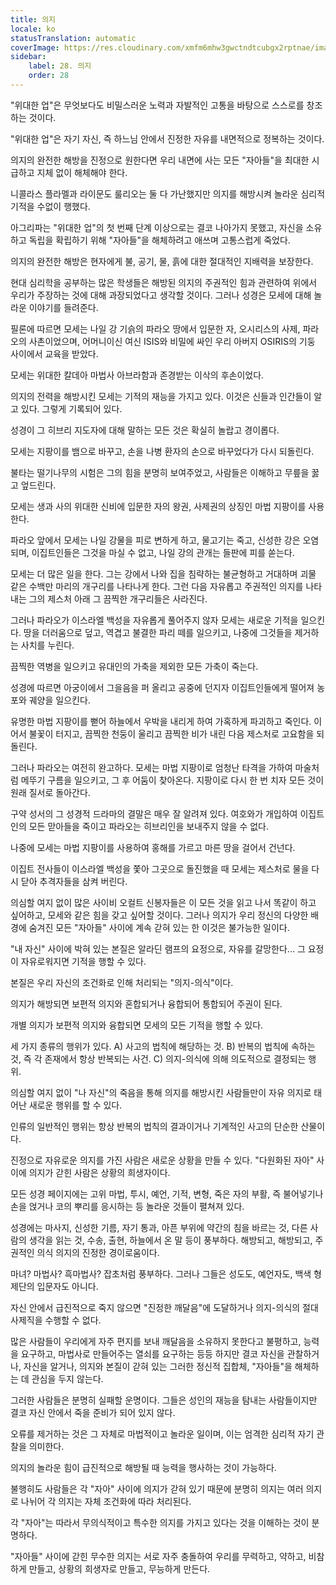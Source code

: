 ```yaml
---
title: 의지
locale: ko
statusTranslation: automatic
coverImage: https://res.cloudinary.com/xmfm6mhw3gwctndtcubgx2rptnae/image/upload/v1740468922/small_cover_tratado_de_psicologia_revolucionaria_a4c0dca4e0.webp
sidebar:
    label: 28. 의지
    order: 28
---
```

"위대한 업"은 무엇보다도 비밀스러운 노력과 자발적인 고통을 바탕으로 스스로를 창조하는 것이다.

"위대한 업"은 자기 자신, 즉 하느님 안에서 진정한 자유를 내면적으로 정복하는 것이다.

의지의 완전한 해방을 진정으로 원한다면 우리 내면에 사는 모든 "자아들"을 최대한 시급하고 지체 없이 해체해야 한다.

니콜라스 플라멜과 라이문도 룰리오는 둘 다 가난했지만 의지를 해방시켜 놀라운 심리적 기적을 수없이 행했다.

아그리파는 "위대한 업"의 첫 번째 단계 이상으로는 결코 나아가지 못했고, 자신을 소유하고 독립을 확립하기 위해 "자아들"을 해체하려고 애쓰며 고통스럽게 죽었다.

의지의 완전한 해방은 현자에게 불, 공기, 물, 흙에 대한 절대적인 지배력을 보장한다.

현대 심리학을 공부하는 많은 학생들은 해방된 의지의 주권적인 힘과 관련하여 위에서 우리가 주장하는 것에 대해 과장되었다고 생각할 것이다. 그러나 성경은 모세에 대해 놀라운 이야기를 들려준다.

필론에 따르면 모세는 나일 강 기슭의 파라오 땅에서 입문한 자, 오시리스의 사제, 파라오의 사촌이었으며, 어머니이신 여신 ISIS와 비밀에 싸인 우리 아버지 OSIRIS의 기둥 사이에서 교육을 받았다.

모세는 위대한 칼데아 마법사 아브라함과 존경받는 이삭의 후손이었다.

의지의 전력을 해방시킨 모세는 기적의 재능을 가지고 있다. 이것은 신들과 인간들이 알고 있다. 그렇게 기록되어 있다.

성경이 그 히브리 지도자에 대해 말하는 모든 것은 확실히 놀랍고 경이롭다.

모세는 지팡이를 뱀으로 바꾸고, 손을 나병 환자의 손으로 바꾸었다가 다시 되돌린다.

불타는 떨기나무의 시험은 그의 힘을 분명히 보여주었고, 사람들은 이해하고 무릎을 꿇고 엎드린다.

모세는 생과 사의 위대한 신비에 입문한 자의 왕권, 사제권의 상징인 마법 지팡이를 사용한다.

파라오 앞에서 모세는 나일 강물을 피로 변하게 하고, 물고기는 죽고, 신성한 강은 오염되며, 이집트인들은 그것을 마실 수 없고, 나일 강의 관개는 들판에 피를 쏟는다.

모세는 더 많은 일을 한다. 그는 강에서 나와 집을 침략하는 불균형하고 거대하며 괴물 같은 수백만 마리의 개구리를 나타나게 한다. 그런 다음 자유롭고 주권적인 의지를 나타내는 그의 제스처 아래 그 끔찍한 개구리들은 사라진다.

그러나 파라오가 이스라엘 백성을 자유롭게 풀어주지 않자 모세는 새로운 기적을 일으킨다. 땅을 더러움으로 덮고, 역겹고 불결한 파리 떼를 일으키고, 나중에 그것들을 제거하는 사치를 누린다.

끔찍한 역병을 일으키고 유대인의 가축을 제외한 모든 가축이 죽는다.

성경에 따르면 아궁이에서 그을음을 퍼 올리고 공중에 던지자 이집트인들에게 떨어져 농포와 궤양을 일으킨다.

유명한 마법 지팡이를 뻗어 하늘에서 우박을 내리게 하여 가혹하게 파괴하고 죽인다. 이어서 불꽃이 터지고, 끔찍한 천둥이 울리고 끔찍한 비가 내린 다음 제스처로 고요함을 되돌린다.

그러나 파라오는 여전히 완고하다. 모세는 마법 지팡이로 엄청난 타격을 가하여 마술처럼 메뚜기 구름을 일으키고, 그 후 어둠이 찾아온다. 지팡이로 다시 한 번 치자 모든 것이 원래 질서로 돌아간다.

구약 성서의 그 성경적 드라마의 결말은 매우 잘 알려져 있다. 여호와가 개입하여 이집트인의 모든 맏아들을 죽이고 파라오는 히브리인을 보내주지 않을 수 없다.

나중에 모세는 마법 지팡이를 사용하여 홍해를 가르고 마른 땅을 걸어서 건넌다.

이집트 전사들이 이스라엘 백성을 쫓아 그곳으로 돌진했을 때 모세는 제스처로 물을 다시 닫아 추격자들을 삼켜 버린다.

의심할 여지 없이 많은 사이비 오컬트 신봉자들은 이 모든 것을 읽고 나서 똑같이 하고 싶어하고, 모세와 같은 힘을 갖고 싶어할 것이다. 그러나 의지가 우리 정신의 다양한 배경에 숨겨진 모든 "자아들" 사이에 계속 갇혀 있는 한 이것은 불가능한 일이다.

"내 자신" 사이에 박혀 있는 본질은 알라딘 램프의 요정으로, 자유를 갈망한다... 그 요정이 자유로워지면 기적을 행할 수 있다.

본질은 우리 자신의 조건화로 인해 처리되는 "의지-의식"이다.

의지가 해방되면 보편적 의지와 혼합되거나 융합되어 통합되어 주권이 된다.

개별 의지가 보편적 의지와 융합되면 모세의 모든 기적을 행할 수 있다.

세 가지 종류의 행위가 있다. A) 사고의 법칙에 해당하는 것. B) 반복의 법칙에 속하는 것, 즉 각 존재에서 항상 반복되는 사건. C) 의지-의식에 의해 의도적으로 결정되는 행위.

의심할 여지 없이 "나 자신"의 죽음을 통해 의지를 해방시킨 사람들만이 자유 의지로 태어난 새로운 행위를 할 수 있다.

인류의 일반적인 행위는 항상 반복의 법칙의 결과이거나 기계적인 사고의 단순한 산물이다.

진정으로 자유로운 의지를 가진 사람은 새로운 상황을 만들 수 있다. "다원화된 자아" 사이에 의지가 갇힌 사람은 상황의 희생자이다.

모든 성경 페이지에는 고위 마법, 투시, 예언, 기적, 변형, 죽은 자의 부활, 즉 불어넣기나 손을 얹거나 코의 뿌리를 응시하는 등 놀라운 것들이 펼쳐져 있다.

성경에는 마사지, 신성한 기름, 자기 통과, 아픈 부위에 약간의 침을 바르는 것, 다른 사람의 생각을 읽는 것, 수송, 출현, 하늘에서 온 말 등이 풍부하다. 해방되고, 해방되고, 주권적인 의식 의지의 진정한 경이로움이다.

마녀? 마법사? 흑마법사? 잡초처럼 풍부하다. 그러나 그들은 성도도, 예언자도, 백색 형제단의 입문자도 아니다.

자신 안에서 급진적으로 죽지 않으면 "진정한 깨달음"에 도달하거나 의지-의식의 절대 사제직을 수행할 수 없다.

많은 사람들이 우리에게 자주 편지를 보내 깨달음을 소유하지 못한다고 불평하고, 능력을 요구하고, 마법사로 만들어주는 열쇠를 요구하는 등등 하지만 결코 자신을 관찰하거나, 자신을 알거나, 의지와 본질이 갇혀 있는 그러한 정신적 집합체, "자아들"을 해체하는 데 관심을 두지 않는다.

그러한 사람들은 분명히 실패할 운명이다. 그들은 성인의 재능을 탐내는 사람들이지만 결코 자신 안에서 죽을 준비가 되어 있지 않다.

오류를 제거하는 것은 그 자체로 마법적이고 놀라운 일이며, 이는 엄격한 심리적 자기 관찰을 의미한다.

의지의 놀라운 힘이 급진적으로 해방될 때 능력을 행사하는 것이 가능하다.

불행히도 사람들은 각 "자아" 사이에 의지가 갇혀 있기 때문에 분명히 의지는 여러 의지로 나뉘어 각 의지는 자체 조건화에 따라 처리된다.

각 "자아"는 따라서 무의식적이고 특수한 의지를 가지고 있다는 것을 이해하는 것이 분명하다.

"자아들" 사이에 갇힌 무수한 의지는 서로 자주 충돌하여 우리를 무력하고, 약하고, 비참하게 만들고, 상황의 희생자로 만들고, 무능하게 만든다.
